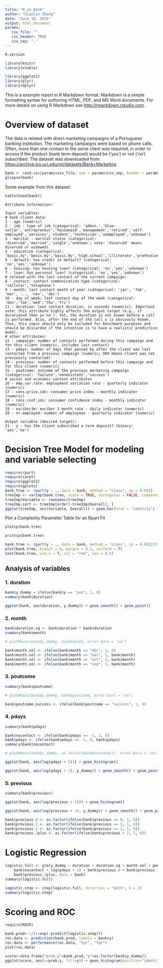 ```yaml
---
title: "R_in_Bank"
author: "Xiaolin Zhang"
date: "June 10, 2015"
output: html_document
params:
   csv_file: ""
   csv_header: TRUE
   csv_sep: ","
---
```


```r
R.version
```

```r
library(knitr)
library(xtable)

library(ggplot2)
library(plyr)
library(dplyr)
```

This is a example report in R Markdown format. Markdown is a simple formatting syntax for authoring HTML, PDF, and MS Word documents. For more details on using R Markdown see <http://rmarkdown.rstudio.com>.


# Overview of dataset

The data is related with direct marketing campaigns of a Portuguese banking institution. The marketing campaigns were based on phone calls. Often, more than one contact to the same client was required, in order to access if the product (bank term deposit) would be ('yes') or not ('no') subscribed. The dataset was downloaded from <https://archive.ics.uci.edu/ml/datasets/Bank+Marketing>.

```r
bank <- read.csv(params$csv_file, sep = params$csv_sep, header = params$csv_header)
glimpse(bank)
```

Some example from this dataset:

```r
kable(head(bank))
```

```
Attribute Information:

Input variables:
# bank client data:
1 - age (numeric)
2 - job : type of job (categorical: 'admin.','blue-collar','entrepreneur','housemaid','management','retired','self-employed','services','student','technician','unemployed','unknown')
3 - marital : marital status (categorical: 'divorced','married','single','unknown'; note: 'divorced' means divorced or widowed)
4 - education (categorical: 'basic.4y','basic.6y','basic.9y','high.school','illiterate','professional.course','university.degree','unknown')
5 - default: has credit in default? (categorical: 'no','yes','unknown')
6 - housing: has housing loan? (categorical: 'no','yes','unknown')
7 - loan: has personal loan? (categorical: 'no','yes','unknown')
# related with the last contact of the current campaign:
8 - contact: contact communication type (categorical: 'cellular','telephone') 
9 - month: last contact month of year (categorical: 'jan', 'feb', 'mar', ..., 'nov', 'dec')
10 - day_of_week: last contact day of the week (categorical: 'mon','tue','wed','thu','fri')
11 - duration: last contact duration, in seconds (numeric). Important note: this attribute highly affects the output target (e.g., if duration=0 then y='no'). Yet, the duration is not known before a call is performed. Also, after the end of the call y is obviously known. Thus, this input should only be included for benchmark purposes and should be discarded if the intention is to have a realistic predictive model.
# other attributes:
12 - campaign: number of contacts performed during this campaign and for this client (numeric, includes last contact)
13 - pdays: number of days that passed by after the client was last contacted from a previous campaign (numeric; 999 means client was not previously contacted)
14 - previous: number of contacts performed before this campaign and for this client (numeric)
15 - poutcome: outcome of the previous marketing campaign (categorical: 'failure','nonexistent','success')
# social and economic context attributes
16 - emp.var.rate: employment variation rate - quarterly indicator (numeric)
17 - cons.price.idx: consumer price index - monthly indicator (numeric) 
18 - cons.conf.idx: consumer confidence index - monthly indicator (numeric) 
19 - euribor3m: euribor 3 month rate - daily indicator (numeric)
20 - nr.employed: number of employees - quarterly indicator (numeric)

Output variable (desired target):
21 - y - has the client subscribed a term deposit? (binary: 'yes','no')
```

# Decision Tree Model for modeling and variable selecting

```r
require(rpart)
require(caret)
require(ggplot2)
require(gplots)
bank.tree <- rpart(y ~ ., data = bank, method = "class", cp = 0.001)
treeImp <- varImp(bank.tree, scale = TRUE, surrogates = FALSE, competes = TRUE)
treeImp$Variable <- rownames(treeImp)
treeImp.sort <- treeImp[order(-treeImp$Overall), ]
ggplot(treeImp, aes(Variable, Overall)) + geom_bar(stat = "identity") + coord_flip()
```

Plot a Complexity Parameter Table for an Rpart Fit

```r
plotcp(bank.tree)
```

```r
printcp(bank.tree)
```

```r
bank.tree <- rpart(y ~ ., data = bank, method = "class", cp = 0.0022373)
plot(bank.tree, branch = 0, margin = 0.1, uniform = T)
text(bank.tree, use.n = T, col = "red", cex = 0.6)
```

## Analysis of variables

### 1. duration

```r
bank$y_dummy = ifelse(bank$y == "yes", 1, 0)
summary(bank$duration)
```

```r
ggplot(bank, aes(duration, y_dummy)) + geom_smooth() + geom_point()
```

### 2. month

```r
bank$duration.sq <- bank$duration * bank$duration
summary(bank$month)
```

```r
# plotMeans(bank$y_dummy, bank$month, error.bars = "se")
```

```r
bank$month.sel <- ifelse(bank$month == "dec", 1, 0)
bank$month.sel <- ifelse(bank$month == "mar", 1, bank$month)
bank$month.sel <- ifelse(bank$month == "oct", 1, bank$month)
bank$month.sel <- ifelse(bank$month == "sep", 1, bank$month)
```


### 3. poutcome

```r
summary(bank$poutcome)
```

```r
# plotMeans(bank$y_dummy, bank$poutcome, error.bars = "se")
```

```r
bank$poutcome.success <- ifelse(bank$poutcome == "success", 1, 0)
```


### 4. pdays

```r
summary(bank$pdays)
```

```r
bank$nocontact <- ifelse(bank$pdays == -1, 1, 0)
bank$pdays <- ifelse(bank$pdays == -1, 0, bank$pdays)
summary(bank$nocontact)
```

```r
# plotMeans(bank$y_dummy, as.factor(bank$nocontact), error.bars = "se")
```

```r
ggplot(bank, aes(log(pdays + 1))) + geom_histogram()
```

```r
ggplot(bank, aes(log(pdays + 1), y_dummy)) + geom_smooth() + geom_point()
```

### 5. previous

```r
summary(bank$previous)
```

```r
ggplot(bank, aes(log(previous + 1))) + geom_histogram()
```

```r
ggplot(bank, aes(log(previous + 1), y_dummy)) + geom_smooth() + geom_point()
```

```r
bank$previous.0 <- as.factor(ifelse(bank$previous == 0, 1, 0))
bank$previous.1 <- as.factor(ifelse(bank$previous == 1, 1, 0))
bank$previous.2 <- as.factor(ifelse(bank$previous == 2, 1, 0))
bank$previous.2plus <- as.factor(ifelse(bank$previous > 2, 1, 0))
```

# Logistic Regression

```r
logistic.full <- glm(y_dummy ~ duration + duration.sq + month.sel + poutcome.success + 
    bank$nocontact + log(pdays + 1) + bank$previous.0 + bank$previous.1 + bank$previous.2 + 
    bank$previous.2plus, data = bank)
summary(logistic.full)
```

```r
logistic.step <- step(logistic.full, direction = "both", k = 2)
summary(logistic.step)
```

# Scoring and ROC

```r
require(ROCR)
```

```r
bank.pred<-1/(1+exp(-predict(logistic.step)))
roc.data <- prediction(bank.pred, labels = bank$y)
roc.data <- performance(roc.data, "tpr", "fpr")
plot(roc.data)
```

```r
score<-data.frame("prob.y"=bank.pred,"y"=as.factor(bank$y_dummy))
ggplot(score, aes(x=prob.y, fill=y)) + geom_histogram(position="identity", binwidth=0.01,alpha=0.5)
```
